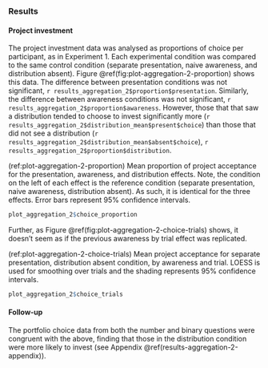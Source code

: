 ### Results {#results-aggregation-2}

#### Project investment

The project investment data was analysed as proportions of choice per
participant, as in Experiment 1. Each experimental condition was compared to the
same control condition (separate presentation, naive awareness, and distribution
absent). Figure \@ref(fig:plot-aggregation-2-proportion) shows this data. The
difference between presentation conditions was not significant,
`r results_aggregation_2$proportion$presentation`. Similarly, the
difference between awareness conditions was not significant,
`r results_aggregation_2$proportion$awareness`. However, those that that saw a
distribution tended to choose to invest significantly more
(`r results_aggregation_2$distribution_mean$present$choice`) than those that did
not see a distribution
(`r results_aggregation_2$distribution_mean$absent$choice`),
`r results_aggregation_2$proportion$distribution`.

(ref:plot-aggregation-2-proportion) Mean proportion of project acceptance for the presentation, awareness, and distribution effects. Note, the condition on the left of each effect is the reference condition (separate presentation, naive awareness, distribution absent). As such, it is identical for the three effects. Error bars represent 95% confidence intervals.

```r
plot_aggregation_2$choice_proportion
```

Further, as Figure \@ref(fig:plot-aggregation-2-choice-trials) shows, it
doesn't seem as if the previous awareness by trial effect was replicated.

(ref:plot-aggregation-2-choice-trials) Mean project acceptance for separate presentation, distribution absent condition, by awareness and trial. LOESS is used for smoothing over trials and the shading represents 95% confidence intervals.

```r
plot_aggregation_2$choice_trials
```

#### Follow-up

The portfolio choice data from both the number and binary questions were
congruent with the above, finding that those in the distribution condition were
more likely to invest (see Appendix \@ref(results-aggregation-2-appendix)).
